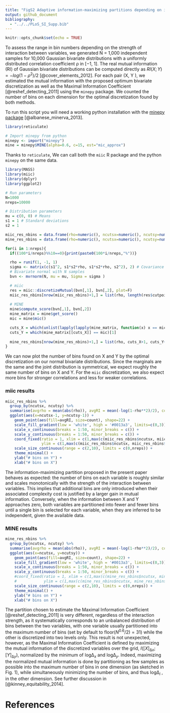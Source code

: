 ```yaml
---
title: "FigS2 Adaptive information-maximizing partitions depending on interaction strength"
output: github_document
bibliography: 
  - "../../PLoS_SI_Supp.bib"
---
```


```r
knitr::opts_chunk$set(echo = TRUE)
```


To assess the range in bin numbers depending on the strength of interaction between variables, we generated N = 1,000 independent samples for 10,000 Gaussian bivariate distributions with a uniformly distributed correlation coefficient ρ in [−1, 1].
The real mutual information (RI) of Gaussian bivariate distributions can be computed directly as $RI(X; Y ) = − log(1 − \rho^2 )/2$ [@cover_elements_2012]. For each pair (X, Y ), we estimated the mutual information with the proposed optimum bivariate discretization as well as the Maximal Information Coefficient [@reshef_detecting_2011] using the `minepy` package. We counted the number of bins on each dimension for the optimal discretization found by both methods.


To run this script you will need a working python installation with the [minepy package](https://minepy.readthedocs.io/en/latest/) [@albanese_minerva_2013].
```r
library(reticulate)

# Import minepy from python
minepy <- import("minepy")
mine = minepy$MINE(alpha=0.6, c=15, est="mic_approx")
```

Thanks to `reticulate`, We can call both the `miic` R package and the python `minepy` on the same data.
```r
library(MASS)
library(miic)
library(dplyr)
library(ggplot2)

# Run parameters
N=1000
nreps=10000

# Distribution parameters
mu = c(0, 0) # Means
s1 = 1 # Standard deviations
s2 = 1

miic_res_nbins = data.frame(rho=numeric(), ncutsx=numeric(), ncutsy=numeric())
mine_res_nbins = data.frame(rho=numeric(), ncutsx=numeric(), ncutsy=numeric())

for(i in 1:nreps){
  if((100*i/nreps)%%10==0){print(paste0(100*i/nreps,"%"))}

  rho = runif(1, -1, 1)
  sigma <- matrix(c(s1^2, s1*s2*rho, s1*s2*rho, s2^2), 2) # Covariance matrix
  # Bivariate normal with N samples
  bvn <- mvrnorm(N, mu = mu, Sigma = sigma )

  # miic
  res = miic::discretizeMutual(bvn[,1], bvn[,2], plot=F)
  miic_res_nbins[nrow(miic_res_nbins)+1,] = list(rho, length(res$cutpoints1), length(res$cutpoints2))
  
  # MINE
  mine$compute_score(bvn[,1], bvn[,2])
  mine_matrix = mine$get_score()
  mic = mine$mic()

  cuts_X = which(unlist(lapply(lapply(mine_matrix, function(x) x == mic), any)))[1]
  cuts_Y = which(mine_matrix[[cuts_X]] == mic)[1]
  
  mine_res_nbins[nrow(mine_res_nbins)+1,] = list(rho, cuts_X+1, cuts_Y+1)
}
```


We can now plot the number of bins found on X and Y by the optimal discretization on our normal bivariate distributions. Since the marginals are the same and the joint distribution is symmetrical, we expect roughly the same number of bins on X and Y. For the `miic` discretization, we also expect more bins for stronger correlations and less for weaker correlations. 

### miic results
```r
miic_res_nbins %>%
  group_by(ncutsx, ncutsy) %>%
  summarise(avgrho = mean(abs(rho)), avgRI = mean(-log(1-rho**2)/2), count = n()) %>%
  ggplot(aes(x=ncutsx-1, y=ncutsy-1)) +
    geom_point(aes(fill=avgRI, size=count), shape=22) +
    scale_fill_gradient(low = 'white', high = '#0013a3', limits=c(0,3)) +
    scale_x_continuous(breaks = 1:50, minor_breaks = c()) +
    scale_y_continuous(breaks = 1:50, minor_breaks = c()) +
    coord_fixed(ratio = 1, xlim = c(1,max(c(miic_res_nbins$ncutsx, miic_res_nbins$ncutsy))-1),
                ylim = c(1,max(c(miic_res_nbins$ncutsx, miic_res_nbins$ncutsy))-1)) +
    scale_size_continuous(range = c(2,10), limits = c(0,nreps)) +
    theme_minimal() +
    ylab("# bins on Y") +
    xlab("# bins on X")

```

The information-maximizing partition proposed in the present paper behaves as expected: the number of bins on each variable is roughly similar and scales monotonically with the strength of the interaction between variables. This implies that additional bins are only introduced when their associated complexity cost is justified by a larger gain in mutual information. Conversely, when the information between X and Y approaches zero, both variables are partitioned into fewer and fewer bins until a single bin is selected for each variable, when they are inferred to be independent, given the available data.

### MINE results
```r
mine_res_nbins %>%
  group_by(ncutsx, ncutsy) %>%
  summarise(avgrho = mean(abs(rho)), avgRI = mean(-log(1-rho**2)/2), count = n()) %>%
  ggplot(aes(x=ncutsx, y=ncutsy)) +
    geom_point(aes(fill=avgRI, size=count), shape=22) +
    scale_fill_gradient(low = 'white', high = '#0013a3', limits=c(0,3)) +
    scale_x_continuous(breaks = 1:50, minor_breaks = c()) +
    scale_y_continuous(breaks = 1:50, minor_breaks = c()) +
    #coord_fixed(ratio = 1, xlim = c(1,max(c(mine_res_nbins$ncutsx, mine_res_nbins$ncutsy))-1),
    #            ylim = c(1,max(c(mine_res_nbins$ncutsx, mine_res_nbins$ncutsy))-1)) +
    scale_size_continuous(range = c(2,10), limits = c(0,nreps)) +
    theme_minimal() +
    ylab("# bins on Y") +
    xlab("# bins on X")
```

The partition chosen to estimate the Maximal Information Coefficient [@reshef_detecting_2011] is very different, regardless of the interaction strength, as it systematically corresponds to an unbalanced distribution of bins between the two variables, with one variable usually partitioned into the maximum number of bins (set by default to $\text{floor}(N^{0.6} /2) = 31$) while the other is discretized into two levels only. This result is not unexpected, however, as the Maximal Information Coefficient is defined by maximizing the mutual information of the discretized variables over the grid, $I([X]_{∆x} ; [Y]_{∆y})$, normalized by the minimum of $\text{log} ∆_x$ and $\text{log} ∆_y$. Indeed, maximizing the normalized mutual information is done by partitioning as few samples as possible into the maximum number of bins in one dimension (as sketched in Fig. 1), while simultaneously minimizing the number of bins, and thus $\text{log}∆_i$ , in the other dimension. See further discussion in [@kinney_equitability_2014].

# References
